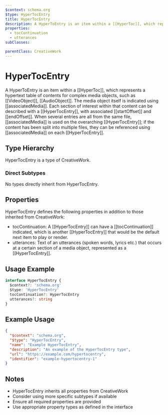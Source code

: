 ```yaml
---
$context: schema.org
$type: HyperTocEntry
title: HyperTocEntry
description: A HyperToEntry is an item within a [[HyperToc]], which represents a hypertext table of contents for complex media objects, such as [[VideoObject]], [[AudioObject]]. The media object itself is indicated using [[associatedMedia]]. Each section of interest within that content can be described with a [[HyperTocEntry]], with associated [[startOffset]] and [[endOffset]]. When several entries are all from the same file, [[associatedMedia]] is used on the overarching [[HyperTocEntry]]; if the content has been split into multiple files, they can be referenced using [[associatedMedia]] on each [[HyperTocEntry]].
properties:
  - tocContinuation
  - utterances
subClasses:

parentClass: CreativeWork
---
```


# HyperTocEntry

A HyperToEntry is an item within a [[HyperToc]], which represents a hypertext table of contents for complex media objects, such as [[VideoObject]], [[AudioObject]]. The media object itself is indicated using [[associatedMedia]]. Each section of interest within that content can be described with a [[HyperTocEntry]], with associated [[startOffset]] and [[endOffset]]. When several entries are all from the same file, [[associatedMedia]] is used on the overarching [[HyperTocEntry]]; if the content has been split into multiple files, they can be referenced using [[associatedMedia]] on each [[HyperTocEntry]].

## Type Hierarchy

HyperTocEntry is a type of CreativeWork.

### Direct Subtypes

No types directly inherit from HyperTocEntry.

## Properties

HyperTocEntry defines the following properties in addition to those inherited from CreativeWork:

- tocContinuation: A [[HyperTocEntry]] can have a [[tocContinuation]] indicated, which is another [[HyperTocEntry]] that would be the default next item to play or render.
- utterances: Text of an utterances (spoken words, lyrics etc.) that occurs at a certain section of a media object, represented as a [[HyperTocEntry]].

## Usage Example

```typescript
interface HyperTocEntry {
  $context?: 'schema.org'
  $type: 'HyperTocEntry'
  tocContinuation?: HyperTocEntry
  utterances?: string
}
```

## Example Usage

```json
{
  "$context": "schema.org",
  "$type": "HyperTocEntry",
  "name": "Example HyperTocEntry",
  "description": "An example of the HyperTocEntry type",
  "url": "https://example.com/hypertocentry",
  "identifier": "example-hypertocentry-1"
}
```

## Notes

- HyperTocEntry inherits all properties from CreativeWork
- Consider using more specific subtypes if available
- Ensure all required properties are provided
- Use appropriate property types as defined in the interface

